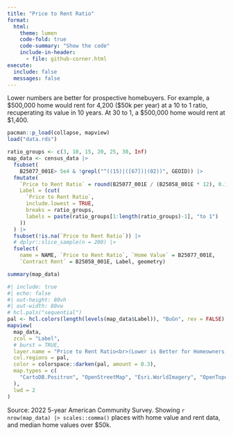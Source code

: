 ```yaml
---
title: "Price to Rent Ratio"
format: 
  html:
    theme: lumen
    code-fold: true
    code-summary: "Show the code"
    include-in-header:
      - file: github-corner.html
execute:
  include: false
  messages: false
---
```


Lower numbers are better for prospective homebuyers. For example, a \$500,000 home would rent for 4,200 (\$50k per year) at a 10 to 1 ratio, recuperating its value in 10 years. At 30 to 1, a \$500,000 home would rent at \$1,400.

```r
pacman::p_load(collapse, mapview)
load("data.rds")
```



```r

ratio_groups <- c(3, 10, 15, 20, 25, 30, Inf)
map_data <- census_data |> 
  fsubset(
    B25077_001E> 5e4 & !grepl("^((15)|([67])|(02))", GEOID)) |> 
  fmutate(
    `Price to Rent Ratio` = round(B25077_001E / (B25058_001E * 12), 0.1),
    Label = (cut(
      `Price to Rent Ratio`,
      include.lowest = TRUE,
      breaks = ratio_groups,
      labels = paste(ratio_groups[1:length(ratio_groups)-1], "to 1")
    ))  
  ) |>
  fsubset(!is.na(`Price to Rent Ratio`)) |> 
  # dplyr::slice_sample(n = 200) |>
  fselect(
    name = NAME, `Price to Rent Ratio`, `Home Value` = B25077_001E, 
    `Contract Rent` = B25058_001E, Label, geometry)

summary(map_data)
```

```r
#| include: true
#| echo: false
#| out-height: 80vh
#| out-width: 80vw
# hcl.pals("sequential")
pal <- hcl.colors(length(levels(map_data$Label)), "BuGn", rev = FALSE)
mapview(
  map_data,
  zcol = "Label",
  # burst = TRUE,
  layer.name = "Price to Rent Ratio<br>(Lower is Better for Homeowners)",
  col.regions = pal,
  color = colorspace::darken(pal, amount = 0.3),
  map.types = c(
    "CartoDB.Positron", "OpenStreetMap", "Esri.WorldImagery", "OpenTopoMap"
  ),
  lwd = 2
)
```

Source: 2022 5-year American Community Survey. Showing `r nrow(map_data) |> scales::comma()` places with home value and rent data, and median home values over $50k.